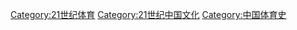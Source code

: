 [[Category:21世纪体育|Category:21世纪体育]]
[[Category:21世纪中国文化|Category:21世纪中国文化]]
[[Category:中国体育史|Category:中国体育史]]